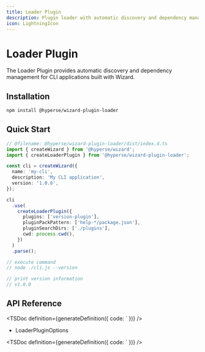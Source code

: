```yaml
---
title: Loader Plugin
description: Plugin loader with automatic discovery and dependency management
icon: LightningIcon
---
```



# Loader Plugin

The Loader Plugin provides automatic discovery and dependency management for CLI applications built with Wizard.

## Installation

```sh npm2yarn
npm install @hyperse/wizard-plugin-loader
```

## Quick Start

```ts twoslash
// @filename: @hyperse/wizard-plugin-loader/dist/index.d.ts
import { createWizard } from '@hyperse/wizard';
import { createLoaderPlugin } from '@hyperse/wizard-plugin-loader';

const cli = createWizard({
  name: 'my-cli',
  description: 'My CLI application',
  version: '1.0.0',
});

cli
  .use(
    createLoaderPlugin({
      plugins: ['version-plugin'],
      pluginPackPattern: ['help-*/package.json'],
      pluginSearchDirs: ['./plugins'],
      cwd: process.cwd(),
    })
  )
  .parse();

// execute command
// node ./cli.js --version

// print version information
// v1.0.0
```

## API Reference

<TSDoc
  definition={generateDefinition({
    code: `
  })}
/>

- LoaderPluginOptions

<TSDoc
  definition={generateDefinition({
    code: `
  })}
/>
